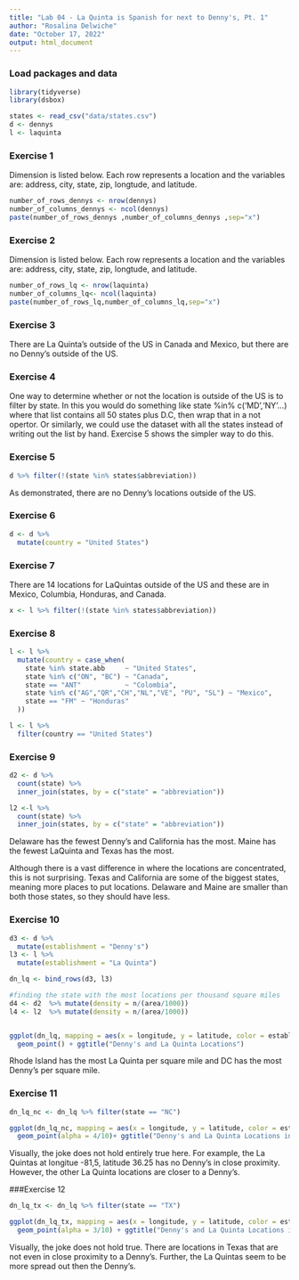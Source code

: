 ```yaml
---
title: "Lab 04 - La Quinta is Spanish for next to Denny's, Pt. 1"
author: "Rosalina Delwiche"
date: "October 17, 2022"
output: html_document
---
```


### Load packages and data

```r
library(tidyverse) 
library(dsbox) 
```

```r
states <- read_csv("data/states.csv")
d <- dennys
l <- laquinta

```

### Exercise 1
Dimension is listed below. Each row represents a location and the variables are: address, city, state, zip, longtude, and latitude.

```r
number_of_rows_dennys <- nrow(dennys)
number_of_columns_dennys <- ncol(dennys)
paste(number_of_rows_dennys ,number_of_columns_dennys ,sep="x")
```



### Exercise 2
Dimension is listed below. Each row represents a location and the variables are: address, city, state, zip, longtude, and latitude.

```r
number_of_rows_lq <- nrow(laquinta)
number_of_columns_lq<- ncol(laquinta)
paste(number_of_rows_lq,number_of_columns_lq,sep="x")
```


### Exercise 3

There are La Quinta's outside of the US in Canada and Mexico, but there are no Denny's outside of the US. 

### Exercise 4

One way to determine whether or not the location is outside of the US is to filter by state. In this you would do something like state %in% c('MD','NY'...) where that list contains all 50 states plus D.C, then wrap that in a not opertor. Or similarly, we could use the dataset with all the states instead of writing out the list by hand. Exercise 5 shows the simpler way to do this.

### Exercise 5

```r
d %>% filter(!(state %in% states$abbreviation))
```

As demonstrated, there are no Denny's locations outside of the US. 

### Exercise 6

```r
d <- d %>%
  mutate(country = "United States")
```

### Exercise 7
There are 14 locations for LaQuintas outside of the US and these are in Mexico, Columbia, Honduras, and Canada.
```r
x <- l %>% filter(!(state %in% states$abbreviation))
```
### Exercise 8

```r
l <- l %>%
  mutate(country = case_when(
    state %in% state.abb     ~ "United States",
    state %in% c("ON", "BC") ~ "Canada",
    state == "ANT"           ~ "Colombia",
    state %in% c("AG","QR","CH","NL","VE", "PU", "SL") ~ "Mexico",
    state == "FM" ~ "Honduras"
  ))

```

```r
l <- l %>%
  filter(country == "United States")
```

### Exercise 9
```r
d2 <- d %>%
  count(state) %>%
  inner_join(states, by = c("state" = "abbreviation"))

l2 <-l %>%
  count(state) %>%
  inner_join(states, by = c("state" = "abbreviation"))


```

Delaware has the fewest Denny's and California has the most. 
Maine has the fewest LaQuinta and Texas has the most. 

Although there is a vast difference in where the locations are concentrated, this is not surprising. Texas and California are some of the biggest states, meaning more places to put locations. Delaware and Maine are smaller than both those states, so they should have less. 


### Exercise 10 
```r
d3 <- d %>%
  mutate(establishment = "Denny's")
l3 <- l %>%
  mutate(establishment = "La Quinta")

dn_lq <- bind_rows(d3, l3)

#finding the state with the most locations per thousand square miles
d4 <- d2  %>% mutate(density = n/(area/1000))
l4 <- l2  %>% mutate(density = n/(area/1000))


ggplot(dn_lq, mapping = aes(x = longitude, y = latitude, color = establishment)) +
  geom_point() + ggtitle("Denny's and La Quinta Locations")

```

Rhode Island has the most La Quinta per square mile and DC has the most Denny's per square mile.


### Exercise 11  
```r
dn_lq_nc <- dn_lq %>% filter(state == "NC")

ggplot(dn_lq_nc, mapping = aes(x = longitude, y = latitude, color = establishment)) +
  geom_point(alpha = 4/10)+ ggtitle("Denny's and La Quinta Locations in North Carolina")
```
Visually, the joke does not hold entirely true here. For example, the La Quintas at longitue -81,5, latitude 36.25  has no Denny's in close proximity. However, the other La Quinta locations are closer to a Denny's. 

###Exercise 12
```r
dn_lq_tx <- dn_lq %>% filter(state == "TX")

ggplot(dn_lq_tx, mapping = aes(x = longitude, y = latitude, color = establishment)) +
  geom_point(alpha = 3/10) + ggtitle("Denny's and La Quinta Locations in Texas")
```
Visually, the joke does not hold true. There are locations in Texas that are not even in close proximity to a Denny's. Further, the La Quintas seem to be more spread out then the Denny's.

